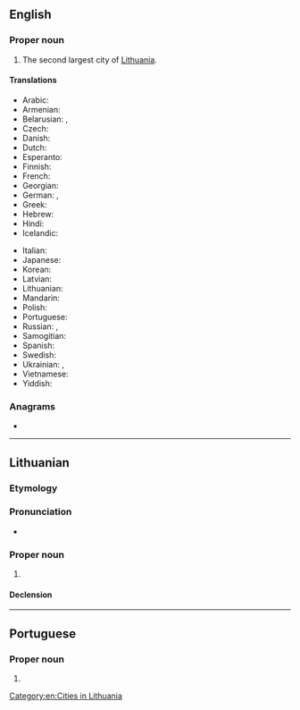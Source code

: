 ==English==
{{wikipedia}}

===Proper noun===
{{en-proper noun}}

# The second largest city of [[Lithuania]].

====Translations====
{{trans-top|city}}
* Arabic: {{t-needed|ar}}
* Armenian: {{t+|hy|Կաունաս}}
* Belarusian: {{t|be|Ко́ўна|n}}, {{t|be|Ка́ўнас|m}}
* Czech: {{t|cs|Kaunas|m}}
* Danish: {{t|da|Kaunas}}
* Dutch: {{t|nl|Kaunas|n}}
* Esperanto: {{t|eo|Kaŭno}}
* Finnish: {{t+|fi|Kaunas}}
* French: {{t+|fr|Kaunas|m}}
* Georgian: {{t|ka|კაუნასი|sc=Geor}}
* German: {{t+|de|Kauen|n}}, {{t+|de|Kaunas|n}}
* Greek: {{t|el|Κάουνας|n}}
* Hebrew: {{t|he|קובנה|m|tr=kuvneh}}
* Hindi: {{t-needed|hi}}
* Icelandic: {{t|is|Kaunas|n}}
{{trans-mid}}
* Italian: {{t|it|Kaunas|m}}
* Japanese: {{t|ja|カウナス|tr=kaunasu}}
* Korean: {{t|ko|카우나스|sc=Kore}}
* Latvian: {{t|lv|Kauņa}}
* Lithuanian: {{t+|lt|Kaunas|m}}
* Mandarin: {{t|cmn|考那斯|sc=Hani}}
* Polish: {{t+|pl|Kowno|n}}
* Portuguese: {{t|pt|Kaunas|f}}
* Russian: {{t+|ru|Ка́унас|m}}, {{qualifier|obsolete}} {{t|ru|Ко́вно|n}}
* Samogitian: {{t|sgs|Kauns}}
* Spanish: {{t+|es|Kaunas|m}}
* Swedish: {{t+|sv|Kaunas}}
* Ukrainian: {{t|uk|Ка́унас|m}}, {{qualifier|obsolete}} {{t|uk|Ко́вно|n}}
* Vietnamese: {{t|vi|Kaunas}}
* Yiddish: {{t|yi|קאָוונע|sc=Hebr|f}}
{{trans-bottom}}

===Anagrams===
* {{anagrams|en|a=aaknsu|Anuaks|Aukans|Unakas}}

[[Category:en:Cities in Lithuania]]

----

==Lithuanian==
{{wikipedia|lang=lt}}

===Etymology===
{{rfe|lt}}

===Pronunciation===
* {{IPA|lt|[ˈkɐʊ̯ˑn̪ɐs̪]}}

===Proper noun===
{{lt-proper noun|m|head=Kaũnas}}

# {{place|lt|city|c/Lithuania|t=Kaunas}}

====Declension====
{{lt-proper-noun-m-as|Kaun}}

----

==Portuguese==

===Proper noun===
{{pt-proper noun|f}}

# {{place|pt|city|c/Lithuania|t1=Kaunas}}